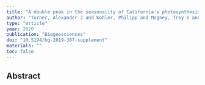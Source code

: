 ```yaml
---
title: "A double peak in the seasonality of California's photosynthesis as observed from space"
author: "Turner, Alexander J and Kohler, Philipp and Magney, Troy S and Frankenberg, Christian and Fung, Inez and Cohen, Ronald C"
type: "article"
year: 2020
publication: "Biogeosciences"
doi: "10.5194/bg-2019-387-supplement"
materials: ""
toc: false
---
```


## Abstract

